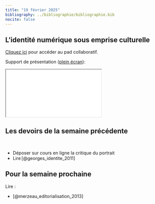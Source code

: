```yaml
---
title: "19 février 2025"
bibliography: ../bibliographie/bibliographie.bib
nocite: false
---
```


## L'identité numérique sous emprise culturelle

::: {.callout-note}

[Cliquez ici](https://demo.hedgedoc.org/a8OGbGn3QrWdiuWU9cTDKQ#) pour accéder au pad collaboratif.

:::

Support de présentation ([plein écran](/slides/seance6.html){target="_blank"}):

```{=html}

<iframe src="/slides/seance6.html"></iframe>
```


## Les devoirs de la semaine précédente
 

- Déposer sur cours en ligne la critique du portrait  
- Lire [@georges_identite_2011]


## Pour la semaine prochaine

Lire : 

- [@merzeau_editorialisation_2013]